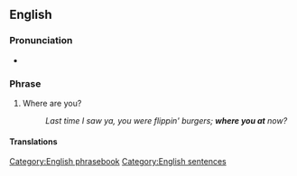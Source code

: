 ==English==

===Pronunciation===
* {{audio|en|En-au-where you at.ogg|Audio (AU)}}

===Phrase===
{{head|en|phrase}}

# {{lb|en|proscribed|nonstandard|slang|set phrase}} Where are you? {{non-gloss|Used as an inquiry of location, especially figuratively.}}
#: ''Last time I saw ya, you were flippin' burgers; '''where you at''' now?''

====Translations====
{{trans-see|where are you}}

[[Category:English phrasebook]]
[[Category:English sentences]]